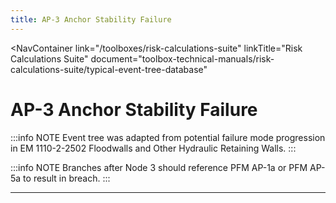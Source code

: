 ```yaml
---
title: AP-3 Anchor Stability Failure
---
```



<NavContainer
  link="/toolboxes/risk-calculations-suite"
  linkTitle="Risk Calculations Suite"
  document="toolbox-technical-manuals/risk-calculations-suite/typical-event-tree-database"
></NavContainer>

# AP-3 Anchor Stability Failure

:::info NOTE
Event tree was adapted from potential failure mode progression in EM 1110-2-2502 Floodwalls and Other Hydraulic Retaining Walls.
:::

<FigureNoRef 
    src="/figures/toolbox-technical-manuals/risk-calculations-suite/typical-event-tree-database/v1.4/AP-3-Anchor-Stability-Failure.png" 
    alt="AP-3 Anchor Stability Failure event tree" />

:::info NOTE
Branches after Node 3 should reference PFM AP-1a or PFM AP-5a to result in breach.
:::

---
